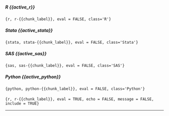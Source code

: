#### {.tabset .tabset-pills}

##### R {{active_r}}

```{r, r-{{chunk_label}}, eval = FALSE, class='R'}
```

##### Stata {{active_stata}}

```{stata, stata-{{chunk_label}}, eval = FALSE, class='Stata'}
```

##### SAS {{active_sas}}

```{sas, sas-{{chunk_label}}, eval = FALSE, class='SAS'}
```

##### Python {{active_python}}

```{python, python-{{chunk_label}}, eval = FALSE, class='Python'}
```

#### {-}

<!-- This chunk runs the R code without printing the code (since that is in the tabset). -->

```{r, r-{{chunk_label}}, eval = TRUE, echo = FALSE, message = FALSE, include = TRUE}
```

<hr style="height:1px;border:none;color:#333;background-color:#333;" />
